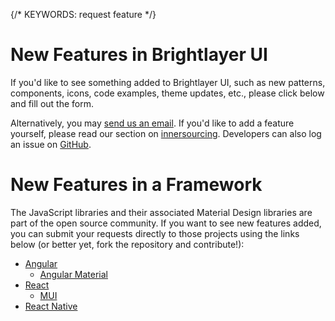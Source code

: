
{/* KEYWORDS: request feature */}

# New Features in Brightlayer UI

If you'd like to see something added to Brightlayer UI, such as new patterns, components, icons, code examples, theme updates, etc., please click below and fill out the form.

<NewFeatureFormButton />

Alternatively, you may [send us an email](/community/contactus). If you'd like to add a feature yourself, please read our section on [innersourcing](/community/innersourcing). Developers can also log an issue on [GitHub](https://github.com/etn-ccis?q=blui).

<Divider />

# New Features in a Framework

The JavaScript libraries and their associated Material Design libraries are part of the open source community. If you want to see new features added, you can submit your requests directly to those projects using the links below (or better yet, fork the repository and contribute!):

-   [Angular](https://github.com/angular/angular/issues)
    -   [Angular Material](https://github.com/angular/material2/issues)
-   [React](https://github.com/facebook/react/issues)
    -   [MUI](https://github.com/mui-org/material-ui/issues)
-   [React Native](https://github.com/facebook/react-native/issues)
